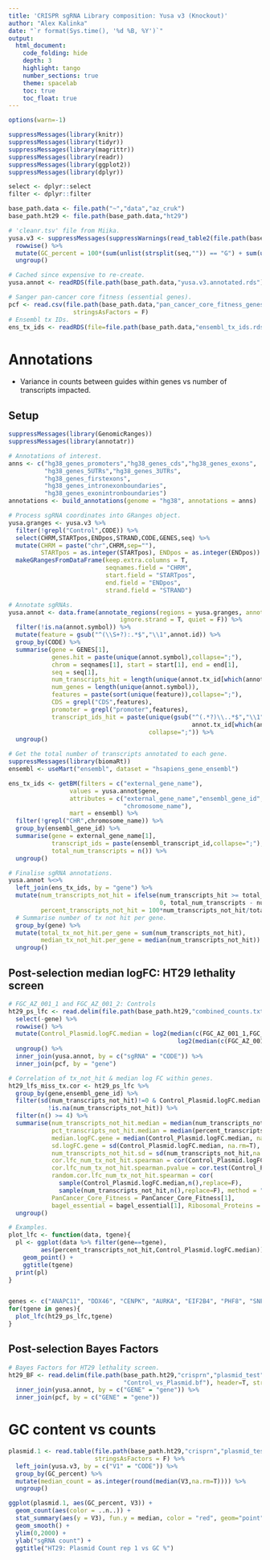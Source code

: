 ```yaml
---
title: 'CRISPR sgRNA Library composition: Yusa v3 (Knockout)'
author: "Alex Kalinka"
date: "`r format(Sys.time(), '%d %B, %Y')`"
output:
  html_document:
    code_folding: hide
    depth: 3
    highlight: tango
    number_sections: true
    theme: spacelab
    toc: true
    toc_float: true
---
```



```r
options(warn=-1)

suppressMessages(library(knitr))
suppressMessages(library(tidyr))
suppressMessages(library(magrittr))
suppressMessages(library(readr))
suppressMessages(library(ggplot2))
suppressMessages(library(dplyr))

select <- dplyr::select
filter <- dplyr::filter

base_path.data <- file.path("~","data","az_cruk")
base_path.ht29 <- file.path(base_path.data,"ht29")

# 'cleanr.tsv' file from Miika.
yusa.v3 <- suppressMessages(suppressWarnings(read_table2(file.path(base_path.data,"cleanr.tsv")))) %>%
  rowwise() %>%
  mutate(GC_percent = 100*(sum(unlist(strsplit(seq,"")) == "G") + sum(unlist(strsplit(seq,"")) == "C"))/19) %>%
  ungroup()

# Cached since expensive to re-create.
yusa.annot <- readRDS(file.path(base_path.data,"yusa.v3.annotated.rds"))

# Sanger pan-cancer core fitness (essential genes).
pcf <- read.csv(file.path(base_path.data,"pan_cancer_core_fitness_genes--Sanger.csv"),
                  stringsAsFactors = F)
# Ensembl tx IDs.
ens_tx_ids <- readRDS(file=file.path(base_path.data,"ensembl_tx_ids.rds"))

```

# Annotations

* Variance in counts between guides within genes vs number of transcripts impacted.

## Setup

```r
suppressMessages(library(GenomicRanges))
suppressMessages(library(annotatr))

# Annotations of interest.
anns <- c("hg38_genes_promoters","hg38_genes_cds","hg38_genes_exons",
          "hg38_genes_5UTRs","hg38_genes_3UTRs",
          "hg38_genes_firstexons",
          "hg38_genes_intronexonboundaries",
          "hg38_genes_exonintronboundaries")
annotations <- build_annotations(genome = "hg38", annotations = anns)

# Process sgRNA coordinates into GRanges object.
yusa.granges <- yusa.v3 %>%
  filter(!grepl("Control",CODE)) %>%
  select(CHRM,STARTpos,ENDpos,STRAND,CODE,GENES,seq) %>%
  mutate(CHRM = paste("chr",CHRM,sep=""),
         STARTpos = as.integer(STARTpos), ENDpos = as.integer(ENDpos)) %>%
  makeGRangesFromDataFrame(keep.extra.columns = T,
                           seqnames.field = "CHRM",
                           start.field = "STARTpos",
                           end.field = "ENDpos",
                           strand.field = "STRAND")

# Annotate sgRNAs.
yusa.annot <- data.frame(annotate_regions(regions = yusa.granges, annotations = annotations, 
                               ignore.strand = T, quiet = F)) %>%
  filter(!is.na(annot.symbol)) %>%
  mutate(feature = gsub("^(\\S+?):.*$","\\1",annot.id)) %>%
  group_by(CODE) %>%
  summarise(gene = GENES[1], 
            genes.hit = paste(unique(annot.symbol),collapse=";"),
            chrom = seqnames[1], start = start[1], end = end[1],
            seq = seq[1], 
            num_transcripts_hit = length(unique(annot.tx_id[which(annot.symbol==gene)])),
            num_genes = length(unique(annot.symbol)),
            features = paste(sort(unique(feature)),collapse=";"),
            CDS = grepl("CDS",features),
            promoter = grepl("promoter",features),
            transcript_ids_hit = paste(unique(gsub("^(.*?)\\..*$","\\1",
                                                   annot.tx_id[which(annot.symbol==gene)])),
                                       collapse=";")) %>%
  ungroup()

```

```r
# Get the total number of transcripts annotated to each gene.
suppressMessages(library(biomaRt))
ensembl <- useMart("ensembl", dataset = "hsapiens_gene_ensembl")

ens_tx_ids <- getBM(filters = c("external_gene_name"),
                 values = yusa.annot$gene,
                 attributes = c("external_gene_name","ensembl_gene_id","ensembl_transcript_id",
                                "chromosome_name"),
                 mart = ensembl) %>%
  filter(!grepl("CHR",chromosome_name)) %>%
  group_by(ensembl_gene_id) %>%
  summarise(gene = external_gene_name[1],
            transcript_ids = paste(ensembl_transcript_id,collapse=";"),
            total_num_transcripts = n()) %>%
  ungroup()

# Finalise sgRNA annotations.
yusa.annot %<>%
  left_join(ens_tx_ids, by = "gene") %>%
  mutate(num_transcripts_not_hit = ifelse(num_transcripts_hit >= total_num_transcripts,
                                          0, total_num_transcripts - num_transcripts_hit),
         percent_transcripts_not_hit = 100*num_transcripts_not_hit/total_num_transcripts) %>%
  # Summarise number of tx not hit per gene.
  group_by(gene) %>%
  mutate(total_tx_not_hit.per_gene = sum(num_transcripts_not_hit),
         median_tx_not_hit.per_gene = median(num_transcripts_not_hit)) %>%
  ungroup()

```

## Post-selection median logFC: HT29 lethality screen

```r
# FGC_AZ_001_1 and FGC_AZ_001_2: Controls
ht29_ps_lfc <- read.delim(file.path(base_path.ht29,"combined_counts.txt")) %>%
  select(-gene) %>%
  rowwise() %>%
  mutate(Control_Plasmid.logFC.median = log2(median(c(FGC_AZ_001_1,FGC_AZ_001_2))) - 
                                               log2(median(c(FGC_AZ_001_3,FGC_AZ_001_4)))) %>%
  ungroup() %>%
  inner_join(yusa.annot, by = c("sgRNA" = "CODE")) %>%
  inner_join(pcf, by = "gene")

# Correlation of tx_not_hit & median log FC within genes.
ht29_lfs_miss_tx.cor <- ht29_ps_lfc %>%
  group_by(gene,ensembl_gene_id) %>%
  filter(sd(num_transcripts_not_hit)!=0 & Control_Plasmid.logFC.median!=Inf & Control_Plasmid.logFC.median!=(-Inf) & !is.na(Control_Plasmid.logFC.median) &
           !is.na(num_transcripts_not_hit)) %>%
  filter(n() >= 4) %>%
  summarise(num_transcripts_not_hit.median = median(num_transcripts_not_hit,na.rm=T),
            pct_transcripts_not_hit.median = median(percent_transcripts_not_hit,na.rm=T),
            median.logFC.gene = median(Control_Plasmid.logFC.median, na.rm=T),
            sd.logFC.gene = sd(Control_Plasmid.logFC.median, na.rm=T),
            num_transcripts_not_hit.sd = sd(num_transcripts_not_hit,na.rm=T),
            cor.lfc_num_tx_not_hit.spearman = cor(Control_Plasmid.logFC.median, num_transcripts_not_hit, method = "spearman"),
            cor.lfc_num_tx_not_hit.spearman.pvalue = cor.test(Control_Plasmid.logFC.median, num_transcripts_not_hit, method = "spearman")$p.value,
            random.cor.lfc_num_tx_not_hit.spearman = cor(
              sample(Control_Plasmid.logFC.median,n(),replace=F),
              sample(num_transcripts_not_hit,n(),replace=F), method = "spearman"),
            PanCancer_Core_Fitness = PanCancer_Core_Fitness[1],
            bagel_essential = bagel_essential[1], Ribosomal_Proteins = Ribosomal_Proteins[1]) %>%
  ungroup()

# Examples.
plot_lfc <- function(data, tgene){
  pl <- ggplot(data %>% filter(gene==tgene),
         aes(percent_transcripts_not_hit,Control_Plasmid.logFC.median)) +
    geom_point() +
    ggtitle(tgene)
  print(pl)
}


genes <- c("ANAPC11", "DDX46", "CENPK", "AURKA", "EIF2B4", "PHF8", "SNF8", "POLR1D", "MAK16", "BRD4")
for(tgene in genes){
  plot_lfc(ht29_ps_lfc,tgene)
}

```


## Post-selection Bayes Factors

```r
# Bayes Factors for HT29 lethality screen.
ht29_BF <- read.delim(file.path(base_path.ht29,"crisprn","plasmid_test","bagel",
                                "Control_vs_Plasmid.bf"), header=T, stringsAsFactors = F) %>%
  inner_join(yusa.annot, by = c("GENE" = "gene")) %>%
  inner_join(pcf, by = c("GENE" = "gene"))

```


# GC content vs counts

```r
plasmid.1 <- read.table(file.path(base_path.ht29,"crisprn","plasmid_test","counts","Plasmid_AZ_1.s_1.counts"),
                        stringsAsFactors = F) %>%
  left_join(yusa.v3, by = c("V1" = "CODE")) %>%
  group_by(GC_percent) %>%
  mutate(median_count = as.integer(round(median(V3,na.rm=T)))) %>%
  ungroup()

ggplot(plasmid.1, aes(GC_percent, V3)) +
  geom_count(aes(color = ..n..)) +
  stat_summary(aes(y = V3), fun.y = median, color = "red", geom="point") +
  geom_smooth() +
  ylim(0,2000) +
  ylab("sgRNA count") +
  ggtitle("HT29: Plasmid Count rep 1 vs GC %")

```

